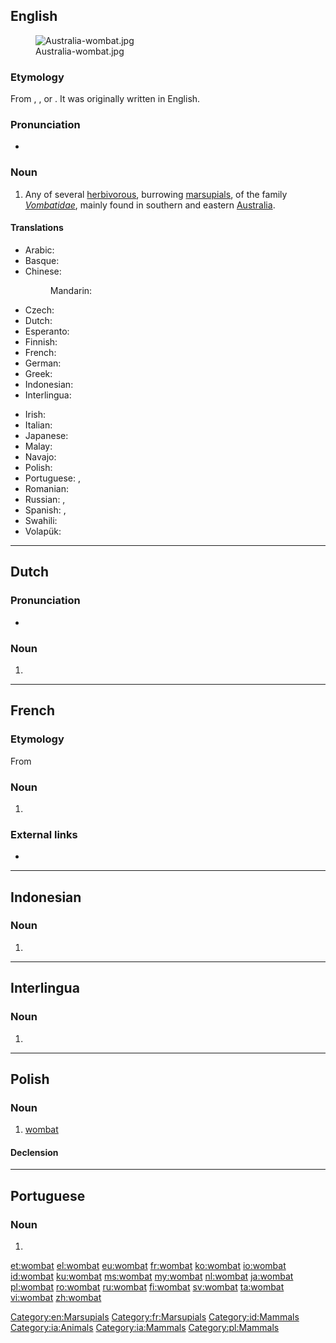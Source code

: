==English==
{{wikipedia}}
[[Image:Australia-wombat.jpg|thumb]]

===Etymology===
From {{etyl|xdk|en}} {{term|wambad|lang=xdk}}, {{term|wambaj|lang=xdk}}, or {{term|wambag|lang=xdk}}. It was originally written {{term|whom-batt|lang=en}} in English.

===Pronunciation===
* {{a|US}} {{IPA|/ˈwɑmˌbæt/|lang=en}}

===Noun===
{{en-noun}}

# Any of several [[herbivorous]], burrowing [[marsupial]]s, of the family ''[[Vombatidae]]'', mainly found in southern and eastern [[Australia]].

====Translations====
{{trans-top|marsupial}}
* Arabic: {{t|ar|وُمْبَت|m}}
* Basque: {{t+|eu|wombat}}
* Chinese:
*: Mandarin: {{t+|cmn|袋熊|tr=dàixióng|sc=Hani}}
* Czech: {{t|cs|vombat|n}}
* Dutch: {{t|nl|wombat|m}}
* Esperanto: {{t|eo|vombato}}
* Finnish: {{t+|fi|vompatti}}
* French: {{t+|fr|wombat|m}}
* German: {{t+|de|Wombat|m}}
* Greek: {{t+|el|φασκωλόμυς|m}}
* Indonesian: {{t+|id|wombat}}
* Interlingua: {{t|ia|wombat}}
{{trans-mid}}
* Irish: {{t|ga|vombat|m}}
* Italian: {{t|it|vombato|m}}
* Japanese: {{t+|ja|ウォンバット|tr=wonbatto}}
* Malay: {{t+|ms|wombat}}
* Navajo: {{t|nv|shash naʼazísí}}
* Polish: {{t+|pl|wombat|m}}
* Portuguese: {{t|pt|vombate|m}}, {{t|pt|wombat|m}}
* Romanian: {{t+|ro|wombat|m}}
* Russian: {{t+|ru|во́мбат|m}}, {{t+|ru|вомба́т|m}}
* Spanish: {{t|es|vombátido|m}}, {{t|es|wombat|m}}
* Swahili: {{t|sw|wombati}}
* Volapük: {{t|vo|vombat}}
{{trans-bottom}}

[[Category:en:Marsupials]]

----

==Dutch==

===Pronunciation===
* {{audio|Nl-wombat.ogg|Audio}}

===Noun===
{{nl-noun|m|-s|wombatje}}

# {{l|en|wombat}}

{{catlangcode|nl|Marsupials}}

----

==French==

===Etymology===
From {{etyl|en|fr}}

===Noun===
{{fr-noun|m}}

# {{l|en|wombat}}

===External links===
* {{R:TLFi}}

[[Category:fr:Marsupials]]

----

==Indonesian==

===Noun===
{{id-noun}}

# {{l|en|wombat}}

[[Category:id:Mammals]]

----

==Interlingua==

===Noun===
{{head|ia|noun}}

# {{l|en|wombat}}

[[Category:ia:Animals]]
[[Category:ia:Mammals]]

----

==Polish==

===Noun===
{{pl-noun|m}}

# [[#English|wombat]]

====Declension====
{{pl-decl-noun
|wombat|wombaty
|wombata|wombatów
|wombatowi|wombatom
|wombata|wombaty
|wombatem|wombatami
|wombacie|wombatach
|wombacie|wombaty
}}

[[Category:pl:Mammals]]

----

==Portuguese==

===Noun===
{{pt-noun|m|s}}

# {{alternative form of|vombate|lang=pt}}

[[et:wombat]]
[[el:wombat]]
[[eu:wombat]]
[[fr:wombat]]
[[ko:wombat]]
[[io:wombat]]
[[id:wombat]]
[[ku:wombat]]
[[ms:wombat]]
[[my:wombat]]
[[nl:wombat]]
[[ja:wombat]]
[[pl:wombat]]
[[ro:wombat]]
[[ru:wombat]]
[[fi:wombat]]
[[sv:wombat]]
[[ta:wombat]]
[[vi:wombat]]
[[zh:wombat]]